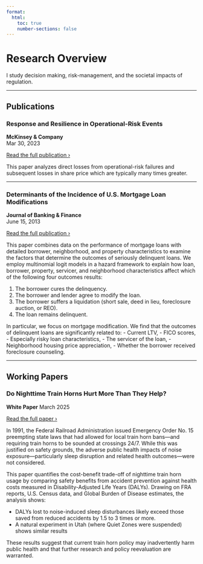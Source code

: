 ```yaml
---
format:
  html:
    toc: true
    number-sections: false
---
```


# Research Overview

I study decision making, risk-management, and the societal impacts of regulation.

---

## Publications

### Response and Resilience in Operational-Risk Events
**McKinsey & Company**  
Mar 30, 2023  

[Read the full publication ›](https://www.mckinsey.com/capabilities/risk-and-resilience/our-insights/response-and-resilience-in-operational-risk-events)

This paper analyzes direct losses from operational-risk failures and subsequent losses in share price which are typically many times greater. 

---

### Determinants of the Incidence of U.S. Mortgage Loan Modifications
**Journal of Banking & Finance**  
June 15, 2013  

[Read the full publication ›](http://www.sciencedirect.com/science/article/pii/S0378426613002525)

This paper combines data on the performance of mortgage loans with detailed borrower, neighborhood, and property characteristics to examine the factors that determine the outcomes of seriously delinquent loans. We employ multinomial logit models in a hazard framework to explain how loan, borrower, property, servicer, and neighborhood characteristics affect which of the following four outcomes results:

1. The borrower cures the delinquency.
2. The borrower and lender agree to modify the loan.
3. The borrower suffers a liquidation (short sale, deed in lieu, foreclosure auction, or REO).
4. The loan remains delinquent.

In particular, we focus on mortgage modification. We find that the outcomes of delinquent loans are significantly related to:
- Current LTV,
- FICO scores,
- Especially risky loan characteristics,
- The servicer of the loan,
- Neighborhood housing price appreciation,
- Whether the borrower received foreclosure counseling.

---

## Working Papers

### Do Nighttime Train Horns Hurt More Than They Help?
**White Paper** 
March 2025 

[Read the full paper ›](https://github.com/sdmurff/fra-train-horn/blob/main/Do-nighttime-train-horns-hurt-more-than-they-help-.pdf)

In 1991, the Federal Railroad Administration issued Emergency Order No. 15 preempting state laws that had allowed for local train horn bans—and requiring train horns to be sounded at crossings 24/7. While this was justified on safety grounds, the adverse public health impacts of noise exposure—particularly sleep disruption and related health outcomes—were not considered. 

This paper quantifies the cost-benefit trade-off of nighttime train horn usage by comparing safety benefits from accident prevention against health costs measured in Disability-Adjusted Life Years (DALYs). Drawing on FRA reports, U.S. Census data, and Global Burden of Disease estimates, the analysis shows:

- DALYs lost to noise-induced sleep disturbances likely exceed those saved from reduced accidents by 1.5 to 3 times or more.
- A natural experiment in Utah (where Quiet Zones were suspended) shows similar results

These results suggest that current train horn policy may inadvertently harm public health and that further research and policy reevaluation are warranted.
